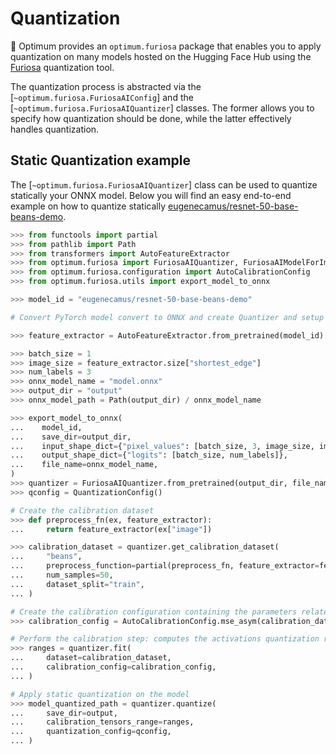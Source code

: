 <!--Copyright 2022 The HuggingFace Team. All rights reserved.

Licensed under the Apache License, Version 2.0 (the "License"); you may not use this file except in compliance with
the License. You may obtain a copy of the License at

http://www.apache.org/licenses/LICENSE-2.0

Unless required by applicable law or agreed to in writing, software distributed under the License is distributed on
an "AS IS" BASIS, WITHOUT WARRANTIES OR CONDITIONS OF ANY KIND, either express or implied. See the License for the
specific language governing permissions and limitations under the License.
-->

# Quantization

🤗 Optimum provides an `optimum.furiosa` package that enables you to apply quantization on many models hosted on
the Hugging Face Hub using the [Furiosa](https://furiosa-ai.github.io/docs/latest/en/software/quantization.html)
quantization tool.

The quantization process is abstracted via the [`~optimum.furiosa.FuriosaAIConfig`] and
the [`~optimum.furiosa.FuriosaAIQuantizer`] classes. The former allows you to specify how quantization should be done,
while the latter effectively handles quantization.

## Static Quantization example

The [`~optimum.furiosa.FuriosaAIQuantizer`] class can be used to quantize statically your ONNX model. Below you will find
an easy end-to-end example on how to quantize statically
[eugenecamus/resnet-50-base-beans-demo](https://huggingface.co/eugenecamus/resnet-50-base-beans-demo).

```python
>>> from functools import partial
>>> from pathlib import Path
>>> from transformers import AutoFeatureExtractor
>>> from optimum.furiosa import FuriosaAIQuantizer, FuriosaAIModelForImageClassification
>>> from optimum.furiosa.configuration import AutoCalibrationConfig
>>> from optimum.furiosa.utils import export_model_to_onnx

>>> model_id = "eugenecamus/resnet-50-base-beans-demo"

# Convert PyTorch model convert to ONNX and create Quantizer and setup config

>>> feature_extractor = AutoFeatureExtractor.from_pretrained(model_id)

>>> batch_size = 1
>>> image_size = feature_extractor.size["shortest_edge"]
>>> num_labels = 3
>>> onnx_model_name = "model.onnx"
>>> output_dir = "output"
>>> onnx_model_path = Path(output_dir) / onnx_model_name

>>> export_model_to_onnx(
...    model_id,
...    save_dir=output_dir,
...    input_shape_dict={"pixel_values": [batch_size, 3, image_size, image_size]},
...    output_shape_dict={"logits": [batch_size, num_labels]},
...    file_name=onnx_model_name,
)
>>> quantizer = FuriosaAIQuantizer.from_pretrained(output_dir, file_name=onnx_model_name)
>>> qconfig = QuantizationConfig()

# Create the calibration dataset
>>> def preprocess_fn(ex, feature_extractor):
...     return feature_extractor(ex["image"])

>>> calibration_dataset = quantizer.get_calibration_dataset(
...     "beans",
...     preprocess_function=partial(preprocess_fn, feature_extractor=feature_extractor),
...     num_samples=50,
...     dataset_split="train",
... )

# Create the calibration configuration containing the parameters related to calibration.
>>> calibration_config = AutoCalibrationConfig.mse_asym(calibration_dataset)

# Perform the calibration step: computes the activations quantization ranges
>>> ranges = quantizer.fit(
...     dataset=calibration_dataset,
...     calibration_config=calibration_config,
... )

# Apply static quantization on the model
>>> model_quantized_path = quantizer.quantize(
...     save_dir=output,
...     calibration_tensors_range=ranges,
...     quantization_config=qconfig,
... )
```
